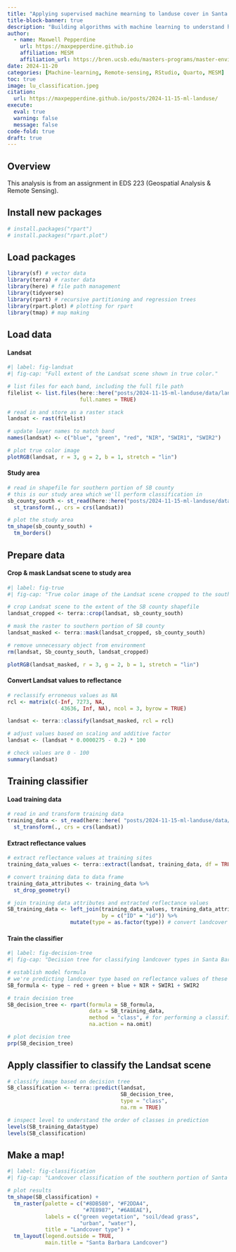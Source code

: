```yaml
---
title: "Applying supervised machine mearning to landuse cover in Santa Barbara, CA"
title-block-banner: true
description: "Building algorithms with machine learning to understand how we use our land"
author: 
  - name: Maxwell Pepperdine
    url: https://maxpepperdine.github.io
    affiliation: MESM
    affiliation_url: https://bren.ucsb.edu/masters-programs/master-environmental-science-and-management 
date: 2024-11-20
categories: [Machine-learning, Remote-sensing, RStudio, Quarto, MESM]
toc: true
image: lu_classification.jpeg
citation: 
  url: https://maxpepperdine.github.io/posts/2024-11-15-ml-landuse/
execute:
  eval: true
  warning: false
  message: false
code-fold: true
draft: true
---
```


## Overview

This analysis is from an assignment in EDS 223 (Geospatial Analysis & Remote Sensing).

## Install new packages

```r
# install.packages("rpart")
# install.packages("rpart.plot")
```

## Load packages

```r
library(sf) # vector data
library(terra) # raster data
library(here) # file path management
library(tidyverse)
library(rpart) # recursive partitioning and regression trees
library(rpart.plot) # plotting for rpart
library(tmap) # map making
```

## Load data

#### Landsat

```r
#| label: fig-landsat
#| fig-cap: "Full extent of the Landsat scene shown in true color."

# list files for each band, including the full file path
filelist <- list.files(here::here("posts/2024-11-15-ml-landuse/data/landsat-data"), 
                       full.names = TRUE)

# read in and store as a raster stack
landsat <- rast(filelist)

# update layer names to match band
names(landsat) <- c("blue", "green", "red", "NIR", "SWIR1", "SWIR2")

# plot true color image
plotRGB(landsat, r = 3, g = 2, b = 1, stretch = "lin")
```

#### Study area

```r
# read in shapefile for southern portion of SB county
# this is our study area which we'll perform classification in
sb_county_south <- st_read(here::here("posts/2024-11-15-ml-landuse/data/SB_county_south.shp")) %>% 
  st_transform(., crs = crs(landsat))

# plot the study area
tm_shape(sb_county_south) + 
  tm_borders()
```

## Prepare data

#### Crop & mask Landsat scene to study area

```r
#| label: fig-true
#| fig-cap: "True color image of the Landsat scene cropped to the southern portion of Santa Barbara County."

# crop Landsat scene to the extent of the SB county shapefile
landsat_cropped <- terra::crop(landsat, sb_county_south)

# mask the raster to southern portion of SB county
landsat_masked <- terra::mask(landsat_cropped, sb_county_south)

# remove unnecessary object from environment
rm(landsat, Sb_county_south, landsat_cropped)

plotRGB(landsat_masked, r = 3, g = 2, b = 1, stretch = "lin")
```

#### Convert Landsat values to reflectance

```r
# reclassify erroneous values as NA
rcl <- matrix(c(-Inf, 7273, NA,
                 43636, Inf, NA), ncol = 3, byrow = TRUE)

landsat <- terra::classify(landsat_masked, rcl = rcl)

# adjust values based on scaling and additive factor
landsat <- (landsat * 0.0000275 - 0.2) * 100

# check values are 0 - 100
summary(landsat)
```

## Training classifier

#### Load training data

```r
# read in and transform training data
training_data <- st_read(here::here( "posts/2024-11-15-ml-landuse/data/trainingdata.shp")) %>%
  st_transform(., crs = crs(landsat))
```

#### Extract reflectance values

```r
# extract reflectance values at training sites
training_data_values <- terra::extract(landsat, training_data, df = TRUE)

# convert training data to data frame
training_data_attributes <- training_data %>%
  st_drop_geometry()

# join training data attributes and extracted reflectance values
SB_training_data <- left_join(training_data_values, training_data_attributes,
                              by = c("ID" = "id")) %>%
                    mutate(type = as.factor(type)) # convert landcover type to factor
```

#### Train the classifier

```r
#| label: fig-decision-tree
#| fig-cap: "Decision tree for classifying landcover types in Santa Barbara County."

# establish model formula
# we're predicting landcover type based on reflectance values of these bands
SB_formula <- type ~ red + green + blue + NIR + SWIR1 + SWIR2

# train decision tree
SB_decision_tree <- rpart(formula = SB_formula,
                          data = SB_training_data,
                          method = "class", # for performing a classification
                          na.action = na.omit)

# plot decision tree
prp(SB_decision_tree)
```

## Apply classifier to classify the Landsat scene

```r
# classify image based on decision tree
SB_classification <- terra::predict(landsat, 
                                    SB_decision_tree, 
                                    type = "class", 
                                    na.rm = TRUE)

# inspect level to understand the order of classes in prediction
levels(SB_training_data$type)
levels(SB_classification)
```

## Make a map!

```r
#| label: fig-classification
#| fig-cap: "Landcover classification of the southern portion of Santa Barbara County."

# plot results
tm_shape(SB_classification) +
  tm_raster(palette = c("#8DB580", "#F2DDA4", 
                        "#7E8987", "#6A8EAE"), 
            labels = c("green vegetation", "soil/dead grass", 
                       "urban", "water"), 
            title = "Landcover type") +
  tm_layout(legend.outside = TRUE,
            main.title = "Santa Barbara Landcover")
```
